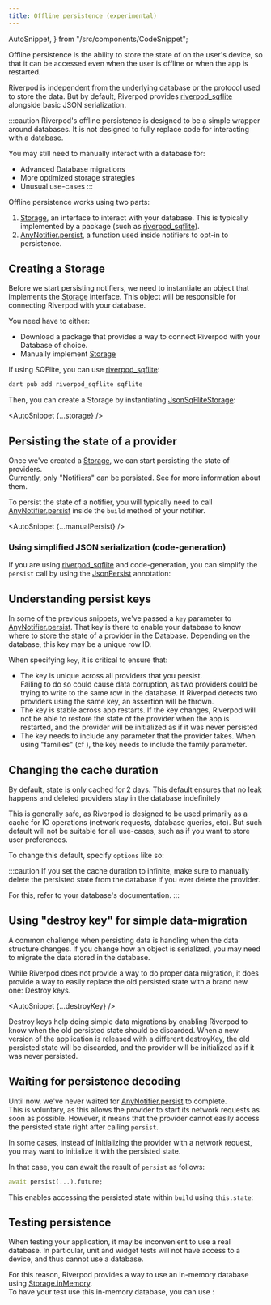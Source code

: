 ```yaml
---
title: Offline persistence (experimental)
---
```

  AutoSnippet,
} from "/src/components/CodeSnippet";

Offline persistence is the ability to store the state of <Link documentID="concepts2/providers" />
on the user's device, so that it can be accessed even when the user is offline or when the app is restarted.

Riverpod is independent from the underlying database or the protocol used to store the data.
But by default, Riverpod provides [riverpod_sqflite] alongside basic JSON serialization.

:::caution
Riverpod's offline persistence is designed to be a simple wrapper around
databases. It is not designed to fully replace code for interacting with a database.

You may still need to manually interact with a database for:
- Advanced Database migrations
- More optimized storage strategies
- Unusual use-cases
:::


Offline persistence works using two parts:
1. [Storage], an interface to interact with your database.
  This is typically implemented by a package (such as [riverpod_sqflite]).
1. [AnyNotifier.persist], a function used inside notifiers to opt-in to persistence.

## Creating a Storage

Before we start persisting notifiers, we need to instantiate an object that implements the
[Storage] interface. This object will be responsible for connecting Riverpod with your database.

You need have to either:
- Download a package that provides a way to connect Riverpod with your Database of choice.
- Manually implement [Storage]

If using SQFlite, you can use [riverpod_sqflite]:

```sh
dart pub add riverpod_sqflite sqflite
```

Then, you can create a Storage by instantiating [JsonSqFliteStorage]:

<AutoSnippet {...storage} />

## Persisting the state of a provider

Once we've created a [Storage], we can start persisting the state of providers.  
Currently, only "Notifiers" can be persisted. See <Link documentID="concepts2/providers" /> for more information about them.

To persist the state of a notifier, you will typically need to call [AnyNotifier.persist] inside the `build` method of your notifier.

<AutoSnippet {...manualPersist} />

### Using simplified JSON serialization (code-generation)

If you are using [riverpod_sqflite] and code-generation, you can simplify the `persist` call
by using the [JsonPersist] annotation:

<AutoSnippet raw={jsonPersist} />

## Understanding persist keys

In some of the previous snippets, we've passed a `key` parameter to [AnyNotifier.persist]. 
That key is there to enable your database to know where to store the state of a provider in the Database.
Depending on the database, this key may be a unique row ID.

When specifying `key`, it is critical to ensure that:
- The key is unique across all providers that you persist.  
  Failing to do so could cause data corruption, as two providers could be trying to write
  to the same row in the database. If Riverpod detects two providers using the same key, an assertion will be thrown.
- The key is stable across app restarts.
  If the key changes, Riverpod will not be able to restore the state of the provider
  when the app is restarted, and the provider will be initialized as if it was never persisted
- The key needs to include any parameter that the provider takes.
  When using "families" (cf <Link documentID="concepts2/family" />), the key needs to include the family parameter.


## Changing the cache duration

By default, state is only cached for 2 days. This default ensures that
no leak happens and deleted providers stay in the database indefinitely

This is generally safe, as Riverpod is designed to be used primarily
as a cache for IO operations (network requests, database queries, etc).
But such default will not be suitable for all use-cases, such as if
you want to store user preferences.

To change this default, specify `options` like so:

<AutoSnippet raw={customDuration} />

:::caution
If you set the cache duration to infinite, make sure to
manually delete the persisted state from the database if you ever delete the provider.

For this, refer to your database's documentation.
:::


## Using "destroy key" for simple data-migration

A common challenge when persisting data is handling when the data structure changes.
If you change how an object is serialized, you may need to migrate the data stored in the database.

While Riverpod does not provide a way to do proper data migration, it does provide a way to
easily replace the old persisted state with a brand new one: Destroy keys.

<AutoSnippet {...destroyKey} />

Destroy keys help doing simple data migrations by enabling Riverpod to know when
the old persisted state should be discarded. When a new version of the application
is released with a different destroyKey, the old persisted state will be discarded,
and the provider will be initialized as if it was never persisted.

## Waiting for persistence decoding

Until now, we've never waited for [AnyNotifier.persist] to complete.  
This is voluntary, as this allows the provider to start its network requests as soon as possible.
However, it means that the provider cannot easily access the persisted state
right after calling `persist`.

In some cases, instead of initializing the provider with a network request,
you may want to initialize it with the persisted state.

In that case, you can await the result of `persist` as follows:

```dart
await persist(...).future;
```

This enables accessing the persisted state within `build` using `this.state`:

<AutoSnippet raw={waitPersist} />

## Testing persistence

When testing your application, it may be inconvenient to use a real database.
In particular, unit and widget tests will not have access to a device,
and thus cannot use a database.

For this reason, Riverpod provides a way to use an in-memory database using [Storage.inMemory].  
To have your test use this in-memory database, you can use <Link documentID="concepts2/overrides" />:

<AutoSnippet raw={inMemoryTest} />

[riverpod_sqflite]: https://pub.dev/packages/riverpod_sqflite
[Storage]: https://pub.dev/documentation/hooks_riverpod/3.0.0-dev.17/experimental_persist/Storage-class.html
[AnyNotifier.persist]: https://pub.dev/documentation/hooks_riverpod/3.0.0-dev.17/experimental_persist/NotifierPersistX/persist.html
[JsonSqFliteStorage]: https://pub.dev/documentation/riverpod_sqflite/latest/riverpod_sqflite/JsonSqFliteStorage-class.html
[JsonPersist]: https://pub.dev/documentation/riverpod_annotation/3.0.0-dev.17/experimental_json_persist/JsonPersist-class.html
[Storage.inMemory]: https://pub.dev/documentation/hooks_riverpod/3.0.0-dev.17/experimental_persist/Storage/Storage.inMemory.html